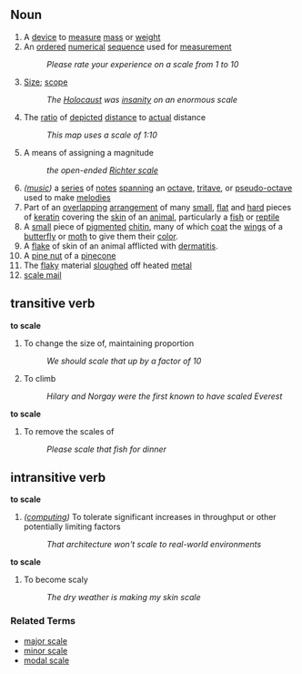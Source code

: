 == Noun ==

# A [[device]] to [[measure]] [[mass]] or [[weight]]
# An [[ordered]] [[numerical]] [[sequence]] used for [[measurement]]
#: ''Please rate your experience on a scale from 1 to 10''
# [[Size]]; [[scope]]
#: ''The [[Holocaust]] was [[insanity]] on an enormous scale''
# The [[ratio]] of [[depicted]] [[distance]] to [[actual]] distance
#: ''This map uses a scale of 1:10''
# A means of assigning a magnitude
#: ''the open-ended [[Richter scale]]''
#''([[music]])'' a [[series]] of [[note]]s [[spanning]] an [[octave]], [[tritave]], or [[pseudo-octave]] used to make [[melody|melodies]]
# Part of an [[overlapping]] [[arrangement]] of many [[small]], [[flat]] and [[hard]] pieces of [[keratin]] covering the [[skin]] of an [[animal]], particularly a [[fish]] or [[reptile]]
# A [[small]] piece of [[pigmented]] [[chitin]], many of which [[coat]] the [[wing]]s of a [[butterfly]] or [[moth]] to give them their [[color]].
# A [[flake]] of skin of an animal afflicted with [[dermatitis]].
# A [[pine nut]] of a [[pinecone]]
# The [[flaky]] material [[slough]]ed off heated [[metal]]
# [[scale mail]]

== transitive verb ==
'''to scale'''

# To change the size of, maintaining proportion
#: ''We should scale that up by a factor of 10''
# To climb
#: ''Hilary and Norgay were the first known to have scaled Everest''

'''to scale'''

# To remove the scales of
#: ''Please scale that fish for dinner''

== intransitive verb ==
'''to scale'''

#''([[computing]])'' To tolerate significant increases in throughput or other potentially limiting factors
#: ''That architecture won't scale to real-world environments''

''' to scale'''

# To become scaly
#: ''The dry weather is making my skin scale''

===Related Terms===
*[[major scale]]
*[[minor scale]]
*[[modal scale]]